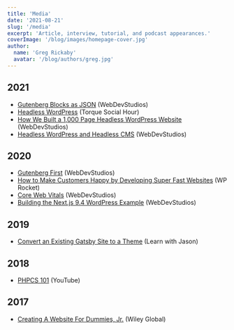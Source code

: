 ```yaml
---
title: 'Media'
date: '2021-08-21'
slug: '/media'
excerpt: 'Article, interview, tutorial, and podcast appearances.'
coverImage: '/blog/images/homepage-cover.jpg'
author:
  name: 'Greg Rickaby'
  avatar: '/blog/authors/greg.jpg'
---
```


## 2021

- [Gutenberg Blocks as JSON](https://webdevstudios.com/2021/04/20/quick-tip-gutenberg-blocks-as-json/) (WebDevStudios)
- [Headless WordPress](https://www.youtube.com/watch?v=0aDON0lfFUw) (Torque Social Hour)
- [How We Built a 1,000 Page Headless WordPress Website](https://webdevstudios.com/2021/03/09/next-js-headless-wordpress/) (WebDevStudios)
- [Headless WordPress and Headless CMS](https://webdevstudios.com/2021/01/19/headless-wordpress-headless-cms/) (WebDevStudios)

## 2020

- [Gutenberg First](https://webdevstudios.com/2020/09/08/gutenberg-first/) (WebDevStudios)
- [How to Make Customers Happy by Developing Super Fast Websites](https://wp-rocket.me/blog/interview-greg-rickaby/) (WP Rocket)
- [Core Web Vitals](https://webdevstudios.com/2020/08/13/core-web-vitals/) (WebDevStudios)
- [Building the Next.js 9.4 WordPress Example](https://webdevstudios.com/2020/06/02/building-the-nextjs-9-4-wordpress-example/) (WebDevStudios)

## 2019

- [Convert an Existing Gatsby Site to a Theme](https://www.youtube.com/watch?v=NkW06HK9-aY) (Learn with Jason)

## 2018

- [PHPCS 101](https://www.youtube.com/playlist?list=PLa_Xqm9JWuydw6f1yBSlrkWQZHJA3P9jA) (YouTube)

## 2017

- [Creating A Website For Dummies, Jr.](https://www.amazon.com/Creating-Web-Site-Design-Dummies/dp/1119376513) (Wiley Global)

